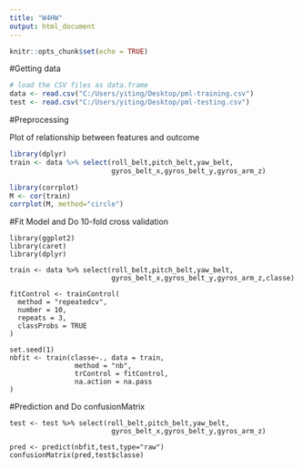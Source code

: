 ```yaml
---
title: "W4HW"
output: html_document
---
```


```r
knitr::opts_chunk$set(echo = TRUE)
```

#Getting data

```r
# load the CSV files as data.frame 
data <- read.csv("C:/Users/yiting/Desktop/pml-training.csv")
test <- read.csv("C:/Users/yiting/Desktop/pml-testing.csv")

```
#Preprocessing

Plot of relationship between features and outcome

```r
library(dplyr)
train <- data %>% select(roll_belt,pitch_belt,yaw_belt,
                         gyros_belt_x,gyros_belt_y,gyros_arm_z)

library(corrplot)
M <- cor(train)
corrplot(M, method="circle")
```
#Fit Model and Do 10-fold cross validation

```
library(ggplot2)
library(caret)
library(dplyr)

train <- data %>% select(roll_belt,pitch_belt,yaw_belt,
                         gyros_belt_x,gyros_belt_y,gyros_arm_z,classe)

fitControl <- trainControl(
  method = "repeatedcv",
  number = 10,
  repeats = 3,
  classProbs = TRUE
)

set.seed(1)
nbfit <- train(classe~., data = train,
                method = "nb",   
                trControl = fitControl,
                na.action = na.pass
)
```

#Prediction and Do confusionMatrix

```
test <- test %>% select(roll_belt,pitch_belt,yaw_belt,
                         gyros_belt_x,gyros_belt_y,gyros_arm_z)

pred <- predict(nbfit,test,type="raw")
confusionMatrix(pred,test$classe)

```

